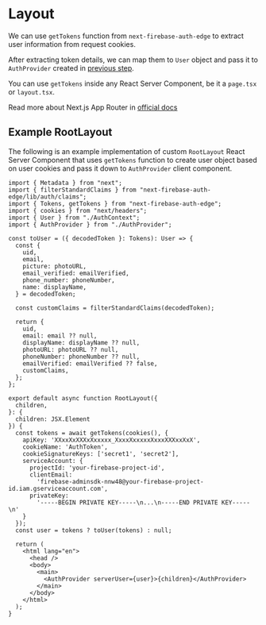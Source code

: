 # Layout

We can use `getTokens` function from `next-firebase-auth-edge` to extract user information from request cookies.

After extracting token details, we can map them to `User` object and pass it to `AuthProvider` created in [previous step](/docs/getting-started/auth-provider).

You can use `getTokens` inside any React Server Component, be it a `page.tsx` or `layout.tsx`.

Read more about Next.js App Router in [official docs](https://nextjs.org/docs/app)

## Example RootLayout

The following is an example implementation of custom `RootLayout` React Server Component that uses `getTokens` function to create user object based on user cookies and pass it down to `AuthProvider` client component.

```tsx filename="layout.tsx"
import { Metadata } from "next";
import { filterStandardClaims } from "next-firebase-auth-edge/lib/auth/claims";
import { Tokens, getTokens } from "next-firebase-auth-edge";
import { cookies } from "next/headers";
import { User } from "./AuthContext";
import { AuthProvider } from "./AuthProvider";

const toUser = ({ decodedToken }: Tokens): User => {
  const {
    uid,
    email,
    picture: photoURL,
    email_verified: emailVerified,
    phone_number: phoneNumber,
    name: displayName,
  } = decodedToken;

  const customClaims = filterStandardClaims(decodedToken);

  return {
    uid,
    email: email ?? null,
    displayName: displayName ?? null,
    photoURL: photoURL ?? null,
    phoneNumber: phoneNumber ?? null,
    emailVerified: emailVerified ?? false,
    customClaims,
  };
};

export default async function RootLayout({
  children,
}: {
  children: JSX.Element
}) {
  const tokens = await getTokens(cookies(), {
    apiKey: 'XXxxXxXXXxXxxxxx_XxxxXxxxxxXxxxXXXxxXxX',
    cookieName: 'AuthToken',
    cookieSignatureKeys: ['secret1', 'secret2'],
    serviceAccount: {
      projectId: 'your-firebase-project-id',
      clientEmail:
        'firebase-adminsdk-nnw48@your-firebase-project-id.iam.gserviceaccount.com',
      privateKey:
        '-----BEGIN PRIVATE KEY-----\n...\n-----END PRIVATE KEY-----\n'
    }
  });
  const user = tokens ? toUser(tokens) : null;

  return (
    <html lang="en">
      <head />
      <body>
        <main>
          <AuthProvider serverUser={user}>{children}</AuthProvider>
        </main>
      </body>
    </html>
  );
}
```
